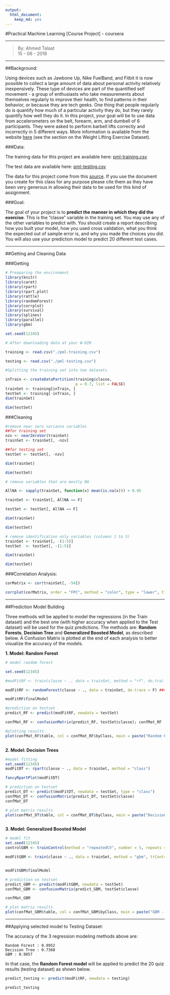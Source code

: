 ---
output: 
  html_document: 
    keep_md: yes
---
#Practical Machine Learning [Course Project] - coursera 

--------------------------------------------------

>By: Ahmed Talaat                    
         15 - 06 - 2018

------------------------------------------------

##Background:

Using devices such as Jawbone Up, Nike FuelBand, and Fitbit it is now possible to collect a large amount of data about personal activity relatively inexpensively. These type of devices are part of the quantified self movement - a group of enthusiasts who take measurements about themselves regularly to improve their health, to find patterns in their behavior, or because they are tech geeks. One thing that people regularly do is quantify how much of a particular activity they do, but they rarely quantify how well they do it. In this project, your goal will be to use data from accelerometers on the belt, forearm, arm, and dumbell of 6 participants. They were asked to perform barbell lifts correctly and incorrectly in 5 different ways. More information is available from the website [ here ](http://groupware.les.inf.puc-rio.br/har) (see the section on the Weight Lifting Exercise Dataset).


###Data:

The training data for this project are available here: [ pml-training.csv ](https://d396qusza40orc.cloudfront.net/predmachlearn/pml-training.csv)

The test data are available here: [ pml-testing.csv ](https://d396qusza40orc.cloudfront.net/predmachlearn/pml-testing.csv)

The data for this project come from this [ source ](http://groupware.les.inf.puc-rio.br/har). If you use the document you create for this class for any purpose please cite them as they have been very generous in allowing their data to be used for this kind of assignment.


###Goal:

The goal of your project is to **predict the manner in which they did the exercise**. This is the "classe" variable in the training set. You may use any of the other variables to predict with. You should create a report describing how you built your model, how you used cross validation, what you think the expected out of sample error is, and why you made the choices you did. You will also use your prediction model to predict 20 different test cases.


------------------------------------------------

##Getting and Cleaning Data

###Getting 

```{r data, echo=TRUE}
# Preaparing the environment 
library(knitr)
library(caret)
library(rpart)
library(rpart.plot)
library(rattle)
library(randomForest)
library(corrplot)
library(survival)
library(splines)
library(parallel)
library(gbm)

set.seed(12345)

# After downloading data at your W-DIR 

training <- read.csv("./pml-training.csv")

testing <- read.csv("./pml-testing.csv")

#Splitting the training set into two datasets

inTrain <- createDataPartition(training$classe,
                               p = 0.7, list = FALSE)
trainSet <- training[inTrain, ]
testSet <- training[-inTrain, ]
dim(trainSet)

dim(testSet)

```

###Cleaning 

```{r cleaning, echo = TRUE}
#remove near zero variance variables 
##for training set
nzv <- nearZeroVar(trainSet)
trainSet <- trainSet[, -nzv]

##for testing set
testSet <- testSet[, -nzv]

dim(trainSet)

dim(testSet)

# remove variables that are mostly NA

AllNA <- sapply(trainSet, function(x) mean(is.na(x))) > 0.95

trainSet <- trainSet[, AllNA == F]

testSet <- testSet[, AllNA == F]

dim(trainSet)

dim(testSet)

# remove identification only variables (columns 1 to 5)
trainSet <- trainSet[, -(1:5)]
testSet  <- testSet[, -(1:5)]

dim(trainSet)

dim(testSet)

```

###Correlation Analysis:

```{r cor, echo=TRUE}

corMatrix <- cor(trainSet[, -54])

corrplot(corMatrix, order = "FPC", method = "color", type = "lower", tl.cex = 0.8, tl.col = rgb(0, 0, 0))

```

-----------------------------------------------

##Prediction Model Building 

Three methods will be applied to model the regressions (in the Train dataset) and the best one (with higher accuracy when applied to the Test dataset) will be used for the quiz predictions. The methods are: **Random Forests**, **Decision Tree** and **Generalized Boosted Model**, as described below.
A Confusion Matrix is plotted at the end of each analysis to better visualize the accuracy of the models.

**1. Model: Random Forest**

```{r RF, echo=TRUE}
# model random forest

set.seed(12345)

#modFitRF <- train(classe ~ ., data = trainSet, method = "rf", do.tra)

modFitRF <- randomForest(classe ~ ., data = trainSet, do.trace = F) ##much faster 

modFitRF$finalModel

#prediction on testset
predict_RF <- predict(modFitRF, newdata = testSet)

confMat_RF <- confusionMatrix(predict_RF, testSet$classe); confMat_RF

#plotting results
plot(confMat_RF$table, col = confMat_RF$byClass, main = paste("Random Forest - Accuracy = ", round(confMat_RF$overall['Accuracy'], 4)))



```


**2. Model: Decision Trees**

```{r decision, echo=TRUE}
#model fitting
set.seed(12345)
modFitDT <- rpart(classe ~ ., data = trainSet, method = "class")

fancyRpartPlot(modFitDT)

# prediction on testset
predict_DT <- predict(modFitDT, newdata = testSet, type = "class")
confMat_DT <- confusionMatrix(predict_DT, testSet$classe)
confMat_DT

# plot matrix results 
plot(confMat_DT$table, col = confMat_DT$byClass, main = paste("Decision Tree - Accuracy = ", round(confMat_DT$overall['Accuracy'], 4)))



```


**3. Model: Generalized Boosted Model**

```{r gbm, echo=TRUE}
# model fit
set.seed(12345)
controlGBM <- trainControl(method = "repeatedCV", number = 5, repeats = 1)

modFitGBM <- train(classe ~ ., data = trainSet, method = "gbm", trControl = controlGBM, verbose = F)


modFitGBM$finalModel 

# prediction on testset
predict_GBM <- predict(modFitGBM, newdata = testSet)
confMat_GBM <- confusionMatrix(predict_GBM, testSet$classe)

confMat_GBM

# plot matrix results
plot(confMat_GBM$table, col = confMat_GBM$byClass, main = paste("GBM - Accuracy = ", round(confMat_GBM$overall['Accuracy'], 4)))


```

-----------------------------------------------

##Applying selected model to Testing Dataset:

The accuracy of the 3 regression modeling methods above are:

    Random Forest : 0.9952
    Decision Tree : 0.7368
    GBM : 0.9857
    
In that case, the **Random Forest model** will be applied to predict the 20 quiz results (testing dataset) as shown below.

```{r test, echo=TRUE}
predict_testing <- predict(modFitRF, newdata = testing)

predict_testing


```
